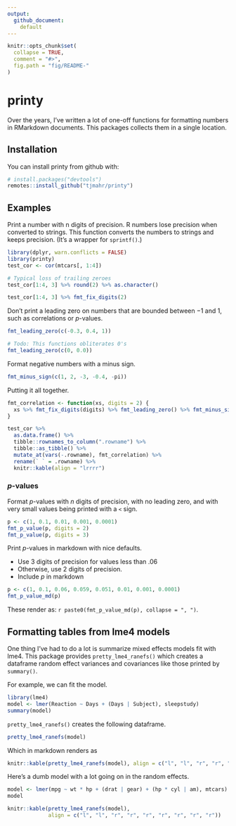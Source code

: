 ```yaml
---
output: 
  github_document: 
    default
---
```


<!-- README.md is generated from README.Rmd. Please edit that file -->

```r
knitr::opts_chunk$set(
  collapse = TRUE,
  comment = "#>",
  fig.path = "fig/README-"
)
```

# printy

Over the years, I've written a lot of one-off functions for formatting numbers
in RMarkdown documents. This packages collects them in a single location.

## Installation

You can install printy from github with:

```r
# install.packages("devtools")
remotes::install_github("tjmahr/printy")
```

## Examples

Print a number with n digits of precision. R numbers lose precision when 
converted to strings. This function converts the numbers to strings and keeps
precision. (It's a wrapper for `sprintf()`.)

```r
library(dplyr, warn.conflicts = FALSE)
library(printy)
test_cor <- cor(mtcars[, 1:4]) 

# Typical loss of trailing zeroes
test_cor[1:4, 3] %>% round(2) %>% as.character()

test_cor[1:4, 3] %>% fmt_fix_digits(2)
```

Don't print a leading zero on numbers that are bounded between &minus;1 and 1,
such as correlations or _p_-values.

```r
fmt_leading_zero(c(-0.3, 0.4, 1))

# Todo: This functions obliterates 0's
fmt_leading_zero(c(0, 0.0))
```

Format negative numbers with a minus sign.

```r
fmt_minus_sign(c(1, 2, -3, -0.4, -pi))
```

Putting it all together.

```r
fmt_correlation <- function(xs, digits = 2) {
  xs %>% fmt_fix_digits(digits) %>% fmt_leading_zero() %>% fmt_minus_sign()
}

test_cor %>% 
  as.data.frame() %>% 
  tibble::rownames_to_column(".rowname") %>% 
  tibble::as_tibble() %>% 
  mutate_at(vars(-.rowname), fmt_correlation) %>% 
  rename(` ` = .rowname) %>% 
  knitr::kable(align = "lrrrr")
```

### *p*-values

Format *p*-values with *n* digits of precision, with no leading zero, and with
very small values being printed with a `<` sign.

```r
p <- c(1, 0.1, 0.01, 0.001, 0.0001)
fmt_p_value(p, digits = 2)
fmt_p_value(p, digits = 3)
```

Print *p*-values in markdown with nice defaults. 

* Use 3 digits of precision for values less than .06
* Otherwise, use 2 digits of precision.
* Include *p* in markdown

```r
p <- c(1, 0.1, 0.06, 0.059, 0.051, 0.01, 0.001, 0.0001)
fmt_p_value_md(p)
```

These render as: `r paste0(fmt_p_value_md(p), collapse = ", ")`.

## Formatting tables from lme4 models

One thing I've had to do a lot is summarize mixed effects models fit with lme4.
This package provides `pretty_lme4_ranefs()` which creates a dataframe random
effect variances and covariances like those printed by `summary()`.

For example, we can fit the model.

```r
library(lme4)
model <- lmer(Reaction ~ Days + (Days | Subject), sleepstudy)
summary(model)
```

`pretty_lme4_ranefs()` creates the following dataframe.

```r
pretty_lme4_ranefs(model)
```

Which in markdown renders as

```r
knitr::kable(pretty_lme4_ranefs(model), align = c("l", "l", "r", "r", "r"))
```

Here's a dumb model with a lot going on in the random effects.

```r
model <- lmer(mpg ~ wt * hp + (drat | gear) + (hp * cyl | am), mtcars)
model

knitr::kable(pretty_lme4_ranefs(model), 
             align = c("l", "l", "r", "r", "r", "r", "r", "r", "r"))
```

